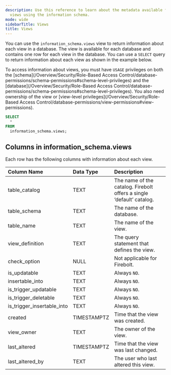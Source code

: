 ```yaml
---
description: Use this reference to learn about the metadata available for Firebolt
  views using the information schema.
mode: wide
sidebarTitle: Views
title: Views
---
```


You can use the `information_schema.views` view to return information about each view in a database. The view is available for each database and contains one row for each view in the database. You can use a `SELECT` query to return information about each view as shown in the example below.

To access information about views, you must have `USAGE` privileges on both the [schema](/Overview/Security/Role-Based Access Control/database-permissions/schema-permissions#schema-level-privileges) and the [database](/Overview/Security/Role-Based Access Control/database-permissions/schema-permissions#schema-level-privileges). You also need ownership of the view or [view-level privileges](/Overview/Security/Role-Based Access Control/database-permissions/view-permissions#view-permissions). 

```sql
SELECT
  *
FROM
  information_schema.views;
```

## Columns in information_schema.views

Each row has the following columns with information about each view.

| Column Name                 | Data Type   | Description |
| :---------------------------| :-----------| :-----------|
| table_catalog               | TEXT      | The name of the catalog. Firebolt offers a single ‘default’ catalog. |
| table_schema                | TEXT      | The name of the database. |
| table_name                  | TEXT      | The name of the view. |
| view_definition             | TEXT      | The query statement that defines the view. |
| check_option                | NULL        | Not applicable for Firebolt. |
| is_updatable                | TEXT        | Always `NO`. |
| insertable_into             | TEXT        | Always `NO`. |
| is_trigger_updatable        | TEXT        | Always `NO`. |
| is_trigger_deletable        | TEXT        | Always `NO`. |
| is_trigger_insertable_into  | TEXT        | Always `NO`. |
| created                     | TIMESTAMPTZ   | Time that the view was created. |
| view_owner                  | TEXT      | The owner of the view. |
| last_altered                | TIMESTAMPTZ   | Time that the view was last changed. |
| last_altered_by             | TEXT   | The user who last altered this view. |

